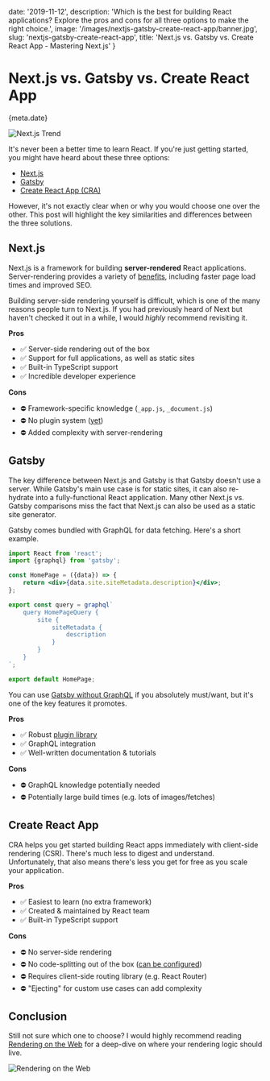 
date: '2019-11-12',
description: 'Which is the best for building React applications? Explore the pros and cons for all three options to make the right choice.',
image: '/images/nextjs-gatsby-create-react-app/banner.jpg',
slug: 'nextjs-gatsby-create-react-app',
title: 'Next.js vs. Gatsby vs. Create React App - Mastering Next.js'
}


# Next.js vs. Gatsby vs. Create React App

<Date>{meta.date}</Date>

![Next.js Trend](/images/nextjs-gatsby-create-react-app/banner.jpg)

It's never been a <Link slug="learn-next-js" title="Why Should You Learn Next.js?" >better time</Link>
to learn React. If you're just getting started, you might have heard about these three options:

-   [Next.js](https://nextjs.org)
-   [Gatsby](https://www.gatsbyjs.org/)
-   [Create React App (CRA)](https://create-react-app.dev/)

However, it's not exactly clear when or why you would choose one over the other.
This post will highlight the key similarities and differences between the three solutions.

## Next.js

Next.js is a framework for building **server-rendered** React applications.
Server-rendering provides a variety of [benefits](https://nextjs.org/features/server-side-rendering), including faster page load times and improved SEO.

Building server-side rendering yourself is difficult, which is one of the many reasons people turn to Next.js.
If you had previously heard of Next but haven't checked it out in a while, I would _highly_ recommend revisiting it.

**Pros**

-   ✅ Server-side rendering out of the box
-   ✅ Support for full applications, as well as static sites
-   ✅ Built-in TypeScript support
-   ✅ Incredible developer experience

**Cons**

-   ⛔️ Framework-specific knowledge (`_app.js`, `_document.js`)
-   ⛔️ No plugin system ([yet](https://github.com/zeit/next.js/issues/9133))
-   ⛔️ Added complexity with server-rendering

## Gatsby

The key difference between Next.js and Gatsby is that Gatsby doesn't use a server.
While Gatsby's main use case is for static sites, it can also re-hydrate into a fully-functional React application.
Many other Next.js vs. Gatsby comparisons miss the fact that Next.js can also be used as a static site generator.

Gatsby comes bundled with GraphQL for data fetching. Here's a short example.

```jsx
import React from 'react';
import {graphql} from 'gatsby';

const HomePage = ({data}) => {
    return <div>{data.site.siteMetadata.description}</div>;
};

export const query = graphql`
    query HomePageQuery {
        site {
            siteMetadata {
                description
            }
        }
    }
`;

export default HomePage;
```

You can use [Gatsby without GraphQL](https://www.gatsbyjs.org/docs/using-gatsby-without-graphql/) if you absolutely must/want, but it's one of the key features it promotes.

**Pros**

-   ✅ Robust [plugin library](https://www.gatsbyjs.org/plugins/)
-   ✅ GraphQL integration
-   ✅ Well-written documentation & tutorials

**Cons**

-   ⛔️ GraphQL knowledge potentially needed
-   ⛔️ Potentially large build times (e.g. lots of images/fetches)

## Create React App

CRA helps you get started building React apps immediately with client-side rendering (CSR). There's much less to digest and understand.
Unfortunately, that also means there's less you get for free as you scale your application.

**Pros**

-   ✅ Easiest to learn (no extra framework)
-   ✅ Created & maintained by React team
-   ✅ Built-in TypeScript support

**Cons**

-   ⛔️ No server-side rendering
-   ⛔️ No code-splitting out of the box ([can be configured](https://create-react-app.dev/docs/code-splitting/))
-   ⛔️ Requires client-side routing library (e.g. React Router)
-   ⛔️ "Ejecting" for custom use cases can add complexity

## Conclusion

Still not sure which one to choose? I would highly recommend reading [Rendering on the Web](https://developers.google.com/web/updates/2019/02/rendering-on-the-web) for a deep-dive on where your rendering logic should live.

![Rendering on the Web](/images/nextjs-gatsby-create-react-app/rendering.png)
